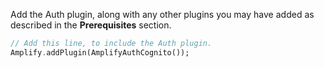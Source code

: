Add the Auth plugin, along with any other plugins you may have added as described in the **Prerequisites** section.

```dart
// Add this line, to include the Auth plugin.
Amplify.addPlugin(AmplifyAuthCognito());
```
